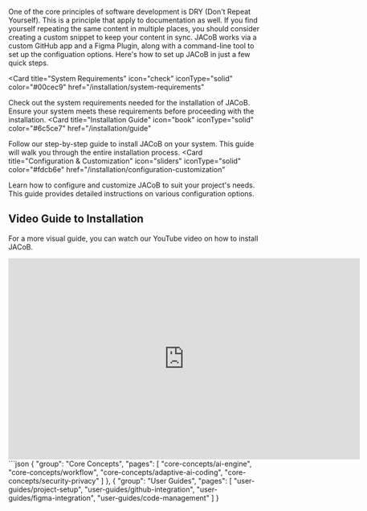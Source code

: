 One of the core principles of software development is DRY (Don't Repeat
Yourself). This is a principle that apply to documentation as
well. If you find yourself repeating the same content in multiple places, you
should consider creating a custom snippet to keep your content in sync.
JACoB works via a custom GitHub app and a Figma Plugin, along with a command-line tool to set up the configuation options. Here's how to set up JACoB in just a few quick steps.

<Card
  title="System Requirements"
  icon="check"
  iconType="solid"
  color="#00cec9"
  href="/installation/system-requirements"
>
  Check out the system requirements needed for the installation of JACoB. Ensure
  your system meets these requirements before proceeding with the installation.
</Card>
<Card
  title="Installation Guide"
  icon="book"
  iconType="solid"
  color="#6c5ce7"
  href="/installation/guide"
>
  Follow our step-by-step guide to install JACoB on your system. This guide will
  walk you through the entire installation process.
</Card>
<Card
  title="Configuration & Customization"
  icon="sliders"
  iconType="solid"
  color="#fdcb6e"
  href="/installation/configuration-customization"
>
  Learn how to configure and customize JACoB to suit your project's needs. This
  guide provides detailed instructions on various configuration options.
</Card>

## Video Guide to Installation

For a more visual guide, you can watch our YouTube video on how to install JACoB.

<iframe
  width="700"
  height="400"
  src="https://www.youtube.com/embed/sdLNSL-vFTU"
  title="YouTube video player"
  frameborder="0"
  allow="accelerometer; autoplay; clipboard-write; encrypted-media; gyroscope; picture-in-picture"
  allowfullscreen
></iframe>
```json
{
"group": "Core Concepts",
"pages": [
"core-concepts/ai-engine",
"core-concepts/workflow",
"core-concepts/adaptive-ai-coding",
"core-concepts/security-privacy"
]
},
{
"group": "User Guides",
"pages": [
"user-guides/project-setup",
"user-guides/github-integration",
"user-guides/figma-integration",
"user-guides/code-management"
]
}

```

```

